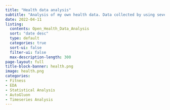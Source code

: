 ```yaml
---
title: "Health data analysis"
subtitle: "Analysis of my own health data. Data collected by using several fitness trackers including Garmin Vivostyle, Fitbit Charge 4, Fitbit Charge 5 and Garming Forerunner 45"
date: 2022-04-11
listing:
  contents: Open_Health_Data_Analysis 
  sort: "date desc"
  type: default
  categories: true
  sort-ui: false
  filter-ui: false
  max-description-length: 300
page-layout: full
title-block-banner: health.png 
image: health.png
categories:
- Fitness
- EDA
- Statistical Analysis
- AutoGluon
- Timeseries Analysis
---
```


